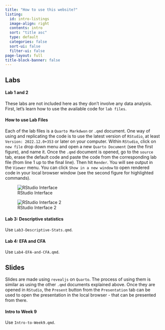 ```yaml
---
title: "How to use this website?"
listing:
  id: intro-listings
  image-align: right
  contents: intro
  sort: "title asc"
  type: default
  categories: false
  sort-ui: false
  filter-ui: false
page-layout: full
title-block-banner: false
---
```

## Labs

#### Lab 1 and 2

These labs are not included here as they don't involve any data analysis. First, let's learn how to use the available code for `lab files`.

#### How to use **Lab Files**

Each of the lab files is a `Quarto Markdwon` or `.qmd` document. One way of using and replicating the code is to use the latest version of `RStudio`, at least `Version: 2022.12.0+353` or later on your computer. Within `RStudio`, click on `new file` drop down menu and open a new `Quarto Document` (see the first figure), and name it. Once the `.qmd` document is opened, go to the `source` tab, erase the default code and paste the code from the corresponding lab file (from line 1 up to the final line). Then hit `Render`. You will see output in the `Viewer` menu. You can click `Show in a new window` to open rendered code in your local browser window (see the second figure for highlighted commands).

![RStudio Interface](r-interface.png)

![RStudio Interface 2](rstudio-interf-2.png)

#### Lab 3: Descriptive statistics

Use `Lab3-Descriptive-Stats.qmd`.

#### Lab 4: EFA and CFA

Use `Lab4-EFA-and-CFA.qmd`.

## Slides

Slides are made using `revealjs` on `Quarto`. The process of using them is similar as using the other `.qmd` documents explained above. Once they are opened in `RStudio`, the `Present` button from the `Presentation` tab can be used to open the presentation in the local browser - that can be presented from there.

#### Intro to Week 9

Use `Intro-to-Week9.qmd`.


